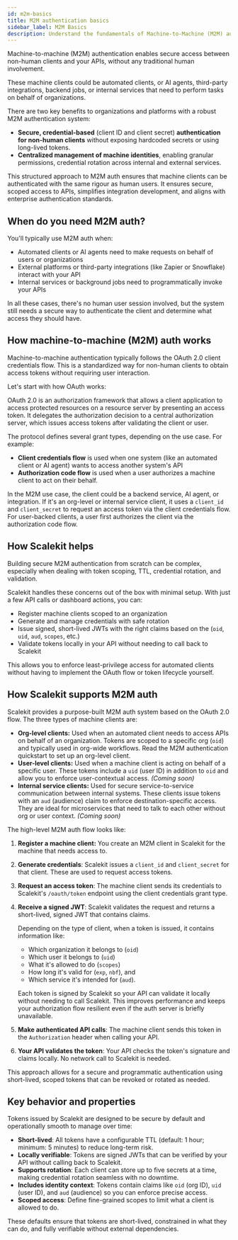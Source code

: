 ```yaml
---
id: m2m-basics
title: M2M authentication basics
sidebar_label: M2M Basics
description: Understand the fundamentals of Machine-to-Machine (M2M) authentication and how it secures API access for non-human clients.
---
```


Machine-to-machine (M2M) authentication enables secure access between non-human clients and your APIs, without any traditional human involvement.

These machine clients could be automated clients, or AI agents, third-party integrations, backend jobs, or internal services that need to perform tasks on behalf of organizations.

There are two key benefits to organizations and platforms with a robust M2M authentication system:

- **Secure, credential-based** (client ID and client secret) **authentication for non-human clients** without exposing hardcoded secrets or using long-lived tokens.
- **Centralized management of machine identities**, enabling granular permissions, credential rotation across internal and external services.

This structured approach to M2M auth ensures that machine clients can be authenticated with the same rigour as human users. It ensures secure, scoped access to APIs, simplifies integration development, and aligns with enterprise authentication standards.

## When do you need M2M auth?

You'll typically use M2M auth when:

- Automated clients or AI agents need to make requests on behalf of users or organizations
- External platforms or third-party integrations (like Zapier or Snowflake) interact with your API
- Internal services or background jobs need to programmatically invoke your APIs

In all these cases, there's no human user session involved, but the system still needs a secure way to authenticate the client and determine what access they should have.

## How machine-to-machine (M2M) auth works

Machine-to-machine authentication typically follows the OAuth 2.0 client credentials flow. This is a standardized way for non-human clients to obtain access tokens without requiring user interaction.

Let's start with how OAuth works:

OAuth 2.0 is an authorization framework that allows a client application to access protected resources on a resource server by presenting an access token. It delegates the authorization decision to a central authorization server, which issues access tokens after validating the client or user.

The protocol defines several grant types, depending on the use case. For example:

- **Client credentials flow** is used when one system (like an automated client or AI agent) wants to access another system's API
- **Authorization code flow** is used when a user authorizes a machine client to act on their behalf.

In the M2M use case, the client could be a backend service, AI agent, or integration. If it's an org-level or internal service client, it uses a `client_id` and `client_secret` to request an access token via the client credentials flow. For user-backed clients, a user first authorizes the client via the authorization code flow.

## How Scalekit helps

Building secure M2M authentication from scratch can be complex, especially when dealing with token scoping, TTL, credential rotation, and validation.

Scalekit handles these concerns out of the box with minimal setup. With just a few API calls or dashboard actions, you can:

- Register machine clients scoped to an organization
- Generate and manage credentials with safe rotation
- Issue signed, short-lived JWTs with the right claims based on the  (`oid`, `uid`, `aud`, `scopes`, etc.)
- Validate tokens locally in your API without needing to call back to Scalekit

This allows you to enforce least-privilege access for automated clients without having to implement the OAuth flow or token lifecycle yourself.

## How Scalekit supports M2M auth

Scalekit provides a purpose-built M2M auth system based on the OAuth 2.0 flow. The three types of machine clients are:

- **Org-level clients:** Used when an automated client needs to access APIs on behalf of an organization. Tokens are scoped to a specific org (`oid`) and typically used in org-wide workflows. Read the M2M authentication quickstart to set up an org-level client.
- **User-level clients:** Used when a machine client is acting on behalf of a specific user. These tokens include a `uid` (user ID) in addition to `oid` and allow you to enforce user-contextual access. *(Coming soon)*
- **Internal service clients:** Used for secure service-to-service communication between internal systems. These clients issue tokens with an `aud` (audience) claim to enforce destination-specific access. They are ideal for microservices that need to talk to each other without org or user context. *(Coming soon)*

The high-level M2M auth flow looks like:

1. **Register a machine client:** You create an M2M client in Scalekit for the machine that needs access to.
2. **Generate credentials**: Scalekit issues a `client_id` and `client_secret` for that client. These are used to request access tokens.
3. **Request an access token**: The machine client sends its credentials to Scalekit's `/oauth/token` endpoint using the client credentials grant type.
4. **Receive a signed JWT**: Scalekit validates the request and returns a short-lived, signed JWT that contains claims.

    Depending on the type of client, when a token is issued, it contains information like:

    - Which organization it belongs to (`oid`)
    - Which user it belongs to (`uid`)
    - What it's allowed to do (`scopes`)
    - How long it's valid for (`exp`, `nbf`), and
    - Which service it's intended for (`aud`).

    Each token is signed by Scalekit so your API can validate it locally without needing to call Scalekit. This improves performance and keeps your authorization flow resilient even if the auth server is briefly unavailable.

5. **Make authenticated API calls**: The machine client sends this token in the `Authorization` header when calling your API.
6. **Your API validates the token**: Your API checks the token's signature and claims locally. No network call to Scalekit is needed.

This approach allows for a secure and programmatic authentication using short-lived, scoped tokens that can be revoked or rotated as needed.

## Key behavior and properties

Tokens issued by Scalekit are designed to be secure by default and operationally smooth to manage over time:

- **Short-lived**: All tokens have a configurable TTL (default: 1 hour; minimum: 5 minutes) to reduce long-term risk.
- **Locally verifiable**: Tokens are signed JWTs that can be verified by your API without calling back to Scalekit.
- **Supports rotation**: Each client can store up to five secrets at a time, making credential rotation seamless with no downtime.
- **Includes identity context**: Tokens contain claims like `oid` (org ID), `uid` (user ID), and `aud` (audience) so you can enforce precise access.
- **Scoped access**: Define fine-grained scopes to limit what a client is allowed to do.

These defaults ensure that tokens are short-lived, constrained in what they can do, and fully verifiable without external dependencies.